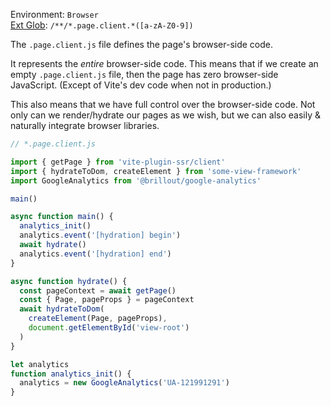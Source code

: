 Environment: `Browser`<br/>
[Ext Glob](https://github.com/micromatch/micromatch#extglobs): `/**/*.page.client.*([a-zA-Z0-9])`

The `.page.client.js` file defines the page's browser-side code.

It represents the *entire* browser-side code. This means that if we create an empty `.page.client.js` file, then the page has zero browser-side JavaScript.
(Except of Vite's dev code when not in production.)

This also means that we have full control over the browser-side code. Not only can we render/hydrate our pages as we wish, but we can also easily & naturally integrate browser libraries.

```js
// *.page.client.js

import { getPage } from 'vite-plugin-ssr/client'
import { hydrateToDom, createElement } from 'some-view-framework'
import GoogleAnalytics from '@brillout/google-analytics'

main()

async function main() {
  analytics_init()
  analytics.event('[hydration] begin')
  await hydrate()
  analytics.event('[hydration] end')
}

async function hydrate() {
  const pageContext = await getPage()
  const { Page, pageProps } = pageContext
  await hydrateToDom(
    createElement(Page, pageProps),
    document.getElementById('view-root')
  )
}

let analytics
function analytics_init() {
  analytics = new GoogleAnalytics('UA-121991291')
}
```
